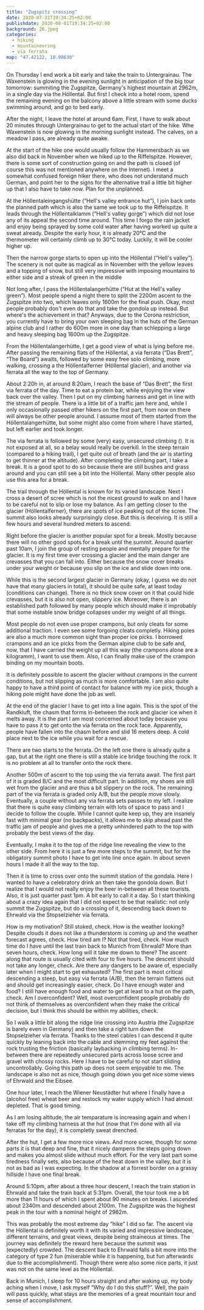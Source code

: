 ```yaml
---
title: "Zugspitz crossing"
date: 2020-07-31T19:34:25+02:00
publishdate: 2020-08-01T19:34:25+02:00
background: 28.jpeg
categories:
  - hiking
  - mountaineering
  - via ferrata
map: "47.42122, 10.98630"
---
```


On Thursday I end work a bit early and take the train to Untergrainau.
The Waxenstein is glowing in the evening sunlight in anticipation of the big
tour tomorrow: summiting the Zugspitze, Germany's highest mountain at 2962m, in a single
day via the Höllental.
But first I check into a hotel room, spend the remaining evening on the balcony
above a little stream with some ducks swimming around, and go to bed early.

<!--more-->

<Rimg src="y1.jpeg" alt="The Waxenstein in the evening sun" />

After the night, I leave the hotel at around 6am. First, I have to walk about
20 minutes through Untergrainau to get to the actual start of the hike.
Whe Waxenstein is now glowing in the morning sunlight instead.
The calves, on a meadow I pass, are already quite awake.

<Gallery>
  <Rimg src="1.jpeg" alt="The Waxenstein in the morning sun" />
  <Rimg src="2.jpeg" alt="The Waxenstein in the morning sun" />
  <Rimg src="4.jpeg" alt="The calves are already quite awake" />
</Gallery>

At the start of the hike one would usually follow the Hammersbach as we also
did <Link to="/posts/191003-riffelspitze">back in November when we hiked up to the Riffelspitze</Link>.
However, there is some sort of construction going on and the path is closed
(of course this was not mentioned anywhere on the Internet).
I meet a somewhat confused foreign hiker there, who does not understand much
German, and point her to the signs for the alternative trail a little bit higher
up that I also have to take now. Plan for the unplanned.

<GpxTrack src="zugspitze.gpx" />

<Rimg src="5.jpeg" caption="One of the first, but many beatiful views." />

At the Höllentaleingangshütte (“Hell's valley entrance hut”), I join back onto
the planned path which is also the same we took up to the Riffelspitze. It leads
through the Höllentalklamm (“Hell's valley gorge”) which did not lose any of
its appeal the second time around. This time I forgo the rain jacket and enjoy
being sprayed by some cold water after having worked up quite a sweat already.
Despite the early hour, it is already 20°C and the thermometer will certainly
climb up to 30°C today. Luckily, it will be cooler higher up.

<Gallery>
  <Rimg src="6.jpeg" caption="The Höllentalklamm starts here." />
  <Rimg src="7.jpeg" alt="Höllentalklamm" />
  <Rimg src="8.jpeg" caption="The iconic bridge over the stream." />
  <Rimg src="9.jpeg" caption="A cold shower in the morning." />
  <Rimg src="10.jpeg" alt="Höllentalklamm" />
  <Rimg src="11.jpeg" alt="Höllentalklamm" />
</Gallery>

Then the narrow gorge starts to open up into the Höllental (“Hell's valley”).
The scenery is not quite as magical as in November with the yellow leaves and
a topping of snow, but still very impressive with imposing mountains to either
side and a streak of green in the middle

<Gallery>
  <Rimg src="12.jpeg" alt="Höllental" />
  <Rimg src="13.jpeg" alt="Höllental" />
  <Rimg src="14.jpeg" alt="Höllental" />
</Gallery>

Not long after, I pass the Höllentalangerhütte (“Hut at the Hell's valley green”).
Most people spend a night there to split the 2200m ascent to the Zugspitze into
two, which leaves only 1600m for the final push. Okay, most people probably don't
even do that and take the gondola up instead. But where's the achievement in that?
Anyways, due to the Corona restriction, you currently have to bring your own sleeping bag
in the huts of the German alpine club and I rather do 600m more in one day than
schlepping a large and heavy sleeping bag 1600m up the Zugspitze.

<Rimg src="16.jpeg" caption="Höllentalangerhütte" />

From the Höllentalangerhütte, I get a good view of what is lying before me.
After passing the remaining flats of the Höllental, a via ferrata
(“Das Brett”, “The Board”) awaits, followed by some easy free solo climbing,
more walking, crossing a the Höllentalferner (Höllental glacier), and another
via ferrata all the way to the top of Germany.

<Rimg
  src="15.jpeg"
  alt="View of the remaining ascent to the Zugspitze"
  overlay="15.svg"
/>

About 2:20h in, at around 8:20am, I reach the base of “Das Brett”, the first
via ferrata of the day. Time to eat a protein bar, while enjoying the view back
over the valley. Then I put on my climbing harness and get in line with the
stream of people. There is a little bit of a traffic jam here and, while I only
occasionally passed other hikers on the first part, from now on there will
always be other people around. I assume most of them started from the
Höllentalangerhütte, but some might also come from where I have started, but left
earlier and took longer.

<Rimg src="18.jpeg" alt="View of the Höllental" />

<Rimg
  src="19.jpeg"
  caption="A stream of people going up the initial ladder of the first via ferrata."
/>

<Rimg
  src="20.jpeg"
  caption="Below me, even more people are approaching and preparing for the via ferrata."
/>

<Rimg src="21.jpeg" caption="The iconic traverse of the via ferrata." />

The via ferrata is followed by some (very) easy, unsecured climbing (<Grade system="UIAA" value="1" />).
It is not exposed at all, so a belay would really be overkill.
In the steep terrain (compared to a hiking trail), I get quite out of breath
(and the air is starting to get thinner at the altitude).
After completing the climbing part, I take a break. It is a good spot to do
so because there are still bushes and grass around and you can still see a bit
into the Höllental. Many other people also use this area for a break.

<Rimg src="24.jpeg" alt="View from my break spot." />

<Gallery>
  <Rimg src="22.jpeg" caption="The next part" />
  <Rimg src="23.jpeg" alt="Selfie" />
</Gallery>

The trail through the Höllental is known for its varied landscape.
Next I cross a desert of scree which is not the nicest ground to walk
on and I have to be careful not to slip or lose my balance.
As I am getting closer to the glacier (Höllentalferner), there are spots of
ice peaking out of the scree. The summit also looks already surprisingly close.
But this is deceiving. It is still a few hours and several hundred meters to
ascend.

<Rimg src="25.jpeg" alt="Approaching the Höllentalferner" />

<Gallery>
  <Rimg src="27.jpeg" alt="Approaching the Höllentalferner" />
  <Rimg src="28.jpeg" alt="Approaching the Höllentalferner" />
  <Rimg src="29.jpeg" caption="Ice under the scree." />
</Gallery>

Right before the glacier is another popular spot for a break.
Mostly because there will no other good spots for a break until the summit.
Around quarter past 10am, I join the group of resting people and mentally prepare for the glacier.
It is my first time ever crossing a glacier and the main danger are crevasses
that you can fall into. Either because the snow cover breaks under your weight
or because you slip on the ice and slide down into one.

While this is the second largest glacier in Germany (okay, I guess we do not
have that many glaciers in total), it should be quite safe, at least today
(conditions can change). There is no thick snow cover on it that could hide
crevasses, but it is also not open, slippery ice. Moreover, there is an
established path followed by many people which should make it improbably that
some instable snow bridge collapses under my weight of all things.

Most people do not even use proper crampons, but only cleats for some additional
traction. I even see some forgoing cleats completly. Hiking poles are also a much
more common sight than proper ice picks. I borrowed crampons and an ice picks
from the German alpine club to be safe and, now, that I have carried the weight
up all this way (the crampons alone are a kilogramm), I want to use them. Also,
I can finally make use of the crampon binding on my mountain boots.

It is definitely possible to ascent the glacier without crampons in the current
conditions, but not slipping as much is more comfortable. I am also quite happy
to have a third point of contact for balance with my ice pick, though a hiking
pole might have done the job as well.

<Gallery>
  <Rimg src="30.jpeg" caption="Last break in front of the glacier" />
  <Rimg
    src="31.jpeg"
    caption="There was one narrow crevasse to cross. Not big enough to fall into, but enough to twist your ankle."
  />
</Gallery>

<Rimg src="32.jpeg" caption="The view back." overlay="32.svg" />

At the end of the glacier I have to get into a line again.
This is the spot of the Randkluft, the chasm that forms in-between the rock
and glacier ice when it melts away. It is the part I am most concerned about
today because you have to pass it to get onto the via ferrata on the rock face.
Apparently, people have fallen into the chasm before and slid 16 meters
deep. A cold place next to the ice while you wait for a rescue.

There are two starts to the ferrata. On the left one there is already quite a
gap, but at the right one there is still a stable ice bridge touching the rock.
It is no problem at all to transfer onto the rock there.

<Rimg src="33.jpeg" caption="Queuing to get onto the rock." />

<Gallery>
  <Rimg src="35.jpeg" caption="The Randkluft at the left start." />
  <Rimg src="34.jpeg" caption="The right start, no Randkluft to be seen." />
</Gallery>

Another 500m of ascent to the top using the via ferrata await.
The first part of it is graded B/C and the most difficult part.
In addition, my shoes are still wet from the glacier and are thus a bit slippery
on the rock. The remaining part of the via ferrata is graded only A/B, but
the people move slowly. Eventually, a couple without any via ferrata sets passes
to my left. I realize that there is quite easy climbing terrain with lots of
space to pass and I decide to follow the couple. While I cannot quite keep up,
they are insanely fast with minimal gear (no backpacks), it allows me to skip ahead
past the traffic jam of people and gives me a pretty unhindered path to the top with
probably the best views of the day.

<Gallery>
  <Rimg src="36.jpeg" caption="The Waxenstein" />
  <Rimg
    src="37.jpeg"
    caption="Good view of the path through the Höllental."
    overlay="37.svg"
  />
</Gallery>

<Pano src="38.jpeg" alt="View of Eibsee and Waxenstein" />

<Pano src="40.jpeg" alt="View of Eibsee and Waxenstein" />

<Rimg src="39.jpeg" caption="The summit is close." />

Eventually, I make it to the top of the ridge line revealing the view to the
other side. From here it is just a few more steps to the summit, but for the
obligatory summit photo I have to get into line once again. In about seven hours
I made it all the way to the top.

<Gallery>
  <Rimg src="41.jpeg" caption="View down the other side of the rigde line." />
  <Rimg src="42.jpeg" caption="So close" />
  <Rimg src="45.jpeg" alt="Summit photo" />
  <Rimg src="46.jpeg" alt="Summit photo" />
</Gallery>

Then it is time to cross over onto the summit station of the gondala.
Here I wanted to have a celebratory drink an then take the gondola down.
But I realize that I would not really enjoy the beer in-between all these
tourists. Also, it is just quarter past 1pm. A bit early to call it a day.
So I start thinking about a crazy idea again that I did not expect to be
that realistic: not only summit the Zugspitze, but do a crossing of it,
descending back down to Ehrwald via the Stopselzieher via ferrata.

<Rimg src="43.jpeg" caption="Tourists in their natural habitat." />

How is my motivation? Still stoked, check. How is the weather looking? Despite
clouds it does not like a thunderstorm is coming up and the weather forecast
agrees, check. How tired am I?
Not that tired, check. How much time do I have until the last train back to
Munich from Ehrwald? More than seven hours, check. How long will it take me
down to there? The ascent along that route is usually cited with four to five
hours. The descent should not take any longer, check. Are there any dangers to
be aware of, especially later when I might start to get exhausted? The first
part is most critical descending a steep, but easy via ferrata (A/B), then the
terrain
flattens out and should get increasingly easier, check. Do I have enough water
and food? I still have enough food and water to get at least to a hut on the
path, check. Am I overconfident? Well, most overconfident people probably do
not think of themselves as overconfident when they make the critical decision,
but I think this should be within my abilities, check.

So I walk a little bit along the ridge line crossing into Austria (the Zugspitze
is barely even in Germany) and then take a right turn down the Stopselzieher
via ferrata. Thanks to the steel cables I can descend it quite quickly by
leaning back into the cable and stemming my feet against the rock trusting the
friction (basically laybacking in climbing terms). In-between there are repeatedly unsecured parts across loose scree
and gravel with chossy rocks. Here I have to be careful to not start sliding
uncontrollably. Going this path up does not seem enjoyable to me. The landscape
is also not as nice, though going down you get nice some views of Ehrwald and the
Eibsee.

<Gallery>
  <Rimg src="49.jpeg" alt="View of the Eibsee" />
  <Rimg src="50.jpeg" caption="The Stopselzieher ferrata" overlay="50.svg" />
</Gallery>

One hour later, I reach the Wiener Neustädter hut where I finally have a
(alcohol free) wheat beer and restock my water supply which I had
almost depleted. That is good timing.

As I am losing altitude, the air temparature is increasing again and when I
take off my climbing harness at the hut (now that I'm done with all via ferratas
for the day), it is completly sweat drenched.

<Rimg
  src="51.jpeg"
  caption="My harness, the light grey is the normal color, everything else is wet from sweat."
/>

After the hut, I get a few more nice views. And more scree, though for some
parts it is that deep and fine, that it nicely dampens the steps going down
and makes you almost slide without much effort. For the very last part some tiredness
finally sets, also because of the heat down in the valley, but it is not as bad
as I was expecting. In the shadow at a forrest border on a grassy hillside I
have one final break.

<Rimg src="52.jpeg" caption="Ehrwald in the valley." />

<Gallery>
  <Rimg src="53.jpeg" caption="The last views of the Eibsee." />
  <Rimg src="55.jpeg" alt="Some peak across Ehrwald." />
</Gallery>

Around 5:10pm, after about a three hour descent, I reach the train station in
Ehrwald and take the train back at 5:31pm. Overall, the tour took me a bit more than
11 hours of which I spent about 90 minutes on breaks. I ascended about 2340m and
descended about 2100m. The Zugspitze was the highest peak in the tour with a
nominal height of 2962m.

<Rimg src="56.jpeg" caption="The mountain massif I crossed today." />

This was probably the most extreme day “hike” I did so far. The ascent via the
Höllental is definitely worth it with its varied and impressive landscape,
different terrains,
and great views, despite being straineous at times. The journey was definitely
the reward here because the summit was (expectedly) crowded. The descent back
to Ehrwald falls a bit more into the category of type 2 fun
(miserable while it is happening, but fun afterwards due to the accomplishment).
Though there were also some nice parts, it just was not on the same level as
the Höllental.

Back in Munich, I sleep for 10 hours straight and after waking up, my body
aching when I move, I ask myself “Why do I do this stuff?”. Well, the pain
will pass quickly, what stays are the memories of a great mountain tour and
sense of accomplishment.
